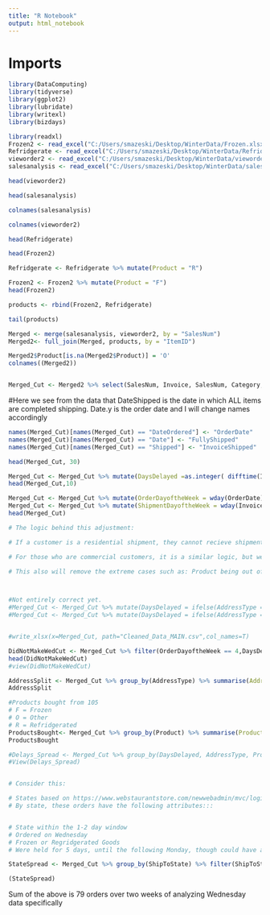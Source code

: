 ```yaml
---
title: "R Notebook"
output: html_notebook
---
```

# Imports

```r
library(DataComputing)
library(tidyverse)
library(ggplot2)
library(lubridate)
library(writexl)
library(bizdays)

```

```r
library(readxl)
Frozen2 <- read_excel("C:/Users/smazeski/Desktop/WinterData/Frozen.xlsx")
Refridgerate <- read_excel("C:/Users/smazeski/Desktop/WinterData/Refridgerate.xlsx")
vieworder2 <- read_excel("C:/Users/smazeski/Desktop/WinterData/vieworder2.xlsx")
salesanalysis <- read_excel("C:/Users/smazeski/Desktop/WinterData/salesanalysis.xlsx")

```



```r

head(vieworder2)
```


```r
head(salesanalysis)

```

```r
colnames(salesanalysis)
```

```r
colnames(vieworder2)
```
```r
head(Refridgerate)

```
```r
head(Frozen2)

```
```r
Refridgerate <- Refridgerate %>% mutate(Product = "R")

```
```r
Frozen2 <- Frozen2 %>% mutate(Product = "F")
head(Frozen2)


```
```r
products <- rbind(Frozen2, Refridgerate)

tail(products)
```




```r
Merged <- merge(salesanalysis, vieworder2, by = "SalesNum")
Merged2<- full_join(Merged, products, by = "ItemID")

```

```r
Merged2$Product[is.na(Merged2$Product)] = 'O'
colnames((Merged2))



```


```r

Merged_Cut <- Merged2 %>% select(SalesNum, Invoice, SalesNum, Category, ShipToState, ItemID, Quantity, DateOrdered, Date, Shipped, ItemID, Product, AddressType)

```


#Here we see from the data that DateShipped is the date in which ALL items are completed shipping. Date.y is the order date and I will change names accordingly

```r
names(Merged_Cut)[names(Merged_Cut) == "DateOrdered"] <- "OrderDate"
names(Merged_Cut)[names(Merged_Cut) == "Date"] <- "FullyShipped"
names(Merged_Cut)[names(Merged_Cut) == "Shipped"] <- "InvoiceShipped"

head(Merged_Cut, 30)

```

```r

Merged_Cut <- Merged_Cut %>% mutate(DaysDelayed =as.integer( difftime(InvoiceShipped, OrderDate, unit = "days")))
head(Merged_Cut,10)
```



```r
Merged_Cut <- Merged_Cut %>% mutate(OrderDayoftheWeek = wday(OrderDate))
Merged_Cut <- Merged_Cut %>% mutate(ShipmentDayoftheWeek = wday(InvoiceShipped))
head(Merged_Cut)

```


```r
# The logic behind this adjustment:

# If a customer is a residential shipment, they cannot recieve shipments over a Sunday. Therefore the days delayed when an Order is ordered after Tuesday, yet comes before Wednesday (defaulting to the next week), the days delayed will be the original result subtracted by one.

# For those who are commercial customers, it is a similar logic, but we subtract 2 instead because they cannot recieve shipments on the weekend as a whole.

# This also will remove the extreme cases such as: Product being out of stock, shipment put on hold, etc...



#Not entirely correct yet.
#Merged_Cut <- Merged_Cut %>% mutate(DaysDelayed = ifelse(AddressType == "R" & OrderDayoftheWeek > 3 &  ShipmentDayoftheWeek < 3, DaysDelayed - 1, DaysDelayed))
#Merged_Cut <- Merged_Cut %>% mutate(DaysDelayed = ifelse(AddressType == "D" & OrderDayoftheWeek > 3 &  ShipmentDayoftheWeek < 3, DaysDelayed - 2, DaysDelayed))



```




```r
#write_xlsx(x=Merged_Cut, path="Cleaned_Data_MAIN.csv",col_names=T)
```


```r

DidNotMakeWedCut <- Merged_Cut %>% filter(OrderDayoftheWeek == 4,DaysDelayed== 5)
head(DidNotMakeWedCut)
#view(DidNotMakeWedCut)
```


```r


AddressSplit <- Merged_Cut %>% group_by(AddressType) %>% summarise(AddressTypeForOrder=n())
AddressSplit
```


```r

#Products bought from 105
# F = Frozen
# O = Other
# R = Refridgerated
ProductsBought<- Merged_Cut %>% group_by(Product) %>% summarise(ProductTypeSpred=n())
ProductsBought

```


```r

#Delays_Spread <- Merged_Cut %>% group_by(DaysDelayed, AddressType, Product) %>% summarise(DaysDelayedCount=n())
#View(Delays_Spread)


# Consider this: 

```

```r

# States based on https://www.webstaurantstore.com/newwebadmin/mvc/logistics:warehouseTransitTimes/ Zones 1&2
# By state, these orders have the following attributes:::


# State within the 1-2 day window
# Ordered on Wednesday
# Frozen or Regridgerated Goods
# Were held for 5 days, until the following Monday, though could have arrived by Saturday

StateSpread <- Merged_Cut %>% group_by(ShipToState) %>% filter(ShipToState == "NY" | ShipToState == "PA"| ShipToState == "ME"| ShipToState == "VT"| ShipToState == "NH"| ShipToState == "MA"| ShipToState == "RI"| ShipToState == "CT"| ShipToState == "NJ"| ShipToState == "DE"| ShipToState == "MD"| ShipToState == "WV"| ShipToState == "VA"| ShipToState == "MI"| ShipToState == "OH"| ShipToState == "MI"| ShipToState == "IN"| ShipToState == "IL"| ShipToState == "KY"| ShipToState == "TN"| ShipToState == "AL"| ShipToState == "NC"| ShipToState == "SC"| ShipToState == "GA"| ShipToState == "FL", Product == "F" | Product == "R", AddressType == "R",OrderDayoftheWeek == 4,DaysDelayed > 4 ) 

(StateSpread)

```
Sum of the above is 79 orders over two weeks of analyzing Wednesday data specifically

```r




```



